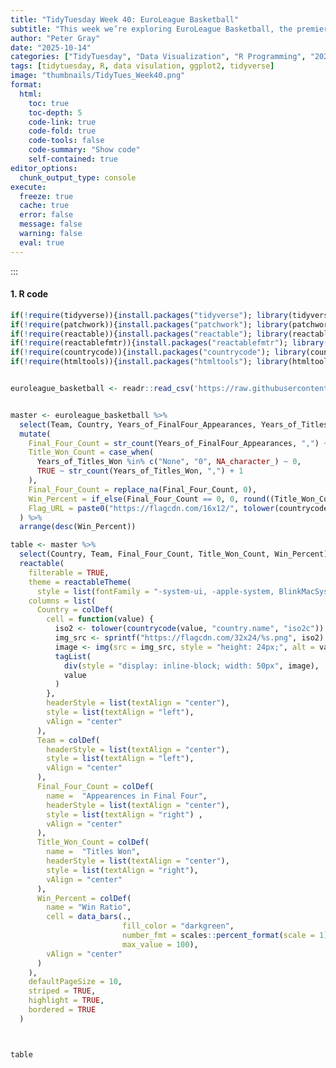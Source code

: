 ```yaml
---
title: "TidyTuesday Week 40: EuroLeague Basketball"
subtitle: "This week we’re exploring EuroLeague Basketball, the premier men’s club basketball competition in Europe. The dataset contains information on EuroLeague teams, including their country, home city, arena, seating capacity, and historical performance (Final Four appearances and titles won)."
author: "Peter Gray"
date: "2025-10-14" 
categories: ["TidyTuesday", "Data Visualization", "R Programming", "2025"]
tags: [tidytuesday, R, data visulation, ggplot2, tidyverse]
image: "thumbnails/TidyTues_Week40.png"
format:
  html:
    toc: true
    toc-depth: 5
    code-link: true
    code-fold: true
    code-tools: false
    code-summary: "Show code"
    self-contained: true
editor_options: 
  chunk_output_type: console
execute: 
  freeze: true                                                  
  cache: true                                                   
  error: false
  message: false
  warning: false
  eval: true
---
```



:::

#### 1. R code

```r
if(!require(tidyverse)){install.packages("tidyverse"); library(tidyverse)}
if(!require(patchwork)){install.packages("patchwork"); library(patchwork)}
if(!require(reactable)){install.packages("reactable"); library(reactable)}
if(!require(reactablefmtr)){install.packages("reactablefmtr"); library(reactablefmtr)}
if(!require(countrycode)){install.packages("countrycode"); library(countrycode)}
if(!require(htmltools)){install.packages("htmltools"); library(htmltools)}


euroleague_basketball <- readr::read_csv('https://raw.githubusercontent.com/rfordatascience/tidytuesday/main/data/2025/2025-10-07/euroleague_basketball.csv')


master <- euroleague_basketball %>% 
  select(Team, Country, Years_of_FinalFour_Appearances, Years_of_Titles_Won) %>% 
  mutate(
    Final_Four_Count = str_count(Years_of_FinalFour_Appearances, ",") + 1,
    Title_Won_Count = case_when(
      Years_of_Titles_Won %in% c("None", "0", NA_character_) ~ 0,
      TRUE ~ str_count(Years_of_Titles_Won, ",") + 1
    ),
    Final_Four_Count = replace_na(Final_Four_Count, 0),
    Win_Percent = if_else(Final_Four_Count == 0, 0, round((Title_Won_Count / Final_Four_Count) * 100, 2)),
    Flag_URL = paste0("https://flagcdn.com/16x12/", tolower(countrycode::countrycode(Country, "country.name", "iso2c")), ".png")
  ) %>% 
  arrange(desc(Win_Percent))

table <- master %>%
  select(Country, Team, Final_Four_Count, Title_Won_Count, Win_Percent) %>%
  reactable(
    filterable = TRUE,
    theme = reactableTheme(
      style = list(fontFamily = "-system-ui, -apple-system, BlinkMacSystemFont, Segoe UI, Helvetica, Arial, sans-serif")), 
    columns = list(
      Country = colDef(
        cell = function(value) {
          iso2 <- tolower(countrycode(value, "country.name", "iso2c"))
          img_src <- sprintf("https://flagcdn.com/32x24/%s.png", iso2)
          image <- img(src = img_src, style = "height: 24px;", alt = value)
          tagList(
            div(style = "display: inline-block; width: 50px", image),
            value
          )
        },
        headerStyle = list(textAlign = "center"), 
        style = list(textAlign = "left"),
        vAlign = "center"
      ),
      Team = colDef(
        headerStyle = list(textAlign = "center"),
        style = list(textAlign = "left"),
        vAlign = "center"
      ),
      Final_Four_Count = colDef(
        name =  "Appearences in Final Four",
        headerStyle = list(textAlign = "center"),
        style = list(textAlign = "right") ,
        vAlign = "center"
      ),
      Title_Won_Count = colDef(
        name =  "Titles Won",
        headerStyle = list(textAlign = "center"),
        style = list(textAlign = "right"),
        vAlign = "center"
      ),
      Win_Percent = colDef(
        name = "Win Ratio",
        cell = data_bars(.,
                         fill_color = "darkgreen",
                         number_fmt = scales::percent_format(scale = 1),
                         max_value = 100),
        vAlign = "center"
      )
    ),
    defaultPageSize = 10,
    striped = TRUE,
    highlight = TRUE,
    bordered = TRUE
  )



table

```
